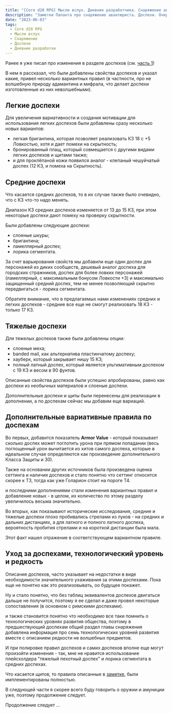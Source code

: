```yaml
---
title: "[Core d20 RPG] Мысли вслух. Дневник разработчика. Снаряжение авантюриста, доспехи, часть 2"
description: "Заметки Паланта про снаряжение авантюриста. Доспехи. Очередная но не последняя статья"
date: "2023-06-03"
tags:
  - Core d20 RPG
  - Мысли вслух
  - Снаряжение
  - Доспехи
  - Дневник разработки
---
```


Ранее я уже писал про изменения в разделе доспехов (см. [часть 1](/posts/core-d20/design-diary-equipment-armor-1))

В нем я рассказал, что были добавлены свойства доспехов и указал какие, привел несколько вариантных правил (в частности, про не волшебную природу адамантина и мифрала, что делает доспехи изготовленные из них неволшебными).

## Легкие доспехи

Для увеличения вариативности и создания мотивации для использования легких доспехов были добавлены сразу несколько новых вариантов:

- легкая бригантина, которая позволяет реализовать КЗ 18 с +5 Ловкостью, хотя и дает помехи на скрытность;
- бронированный плащ, который совмещается с другими видами легких доспехов и щитами также;
- и для проклёпаной кожи появился аналог - клепаный чешуйчатый доспех (12 КЗ, и помеха на Скрытность).

## Средние доспехи

Что касается средних доспехов, то в их случае также было очевидно, что с КЗ что-то надо менять.

Диапазон КЗ средних доспехов изменяется от 13 до 15 КЗ, при этом некоторые доспехи дают помеху на проверку скрытности.

Были добавлены следующие доспехи:

- слоеные шкуры;
- бригантина;
- ламеллярный доспех;
- лорика сегментата.

За счет варьирования свойств мы добавили еще один доспех для персонажей из диких сообществ, дешевый аналог доспеха для городских стражников, доспех для более ловких персонажей (ламеллярный, с максимальным бонусом Ловкости +3) и максимально защищенный средний доспех, тем не менее позволяющий скрытно передвигаться - лорика сегментата.

Обратите внимание, что в предлагаемых нами изменениях средних и легких доспехов - средние все еще не смогут реализовать 18 КЗ - только 17 КЗ.

## Тяжелые доспехи

Для тяжелых доспехов также были добавлены опции:

- слоеные меха;
- banded mail, как альтернатива пластинчатому доспеху;
- хауберк, который закрывает нишу 15 КЗ;
- полный латный доспех, который является ультимативным доспехом с 19 КЗ и весом в 90 фунтов.

Описанные свойства доспехов были успешно апробированы, равно как доспехи из необычных материалов и слоеные доспехи.

Дополнительные доспехи и щиты были перенесены для реализации в дополнении, а по доспехам сейчас мы добавим еще вариаций.

## Дополнительные вариативные правила по доспехам

Во первых, добавится показатель **Armor Value** - который показывает сколько доспех может поглотить урона при прямом попадании (весь поглощенный урон вычитается из хитов самого доспеха, которые в идеальном случае определяются как произведение дополнительного Класса Защиты и 30).

Также на основании других источников была произведена оценка сеттинга и наличия доспехов и стало понятно что сеттинг относится скорее к Т3, тогда как уже Голарион стоит на пороге Т4.

и последними дополнениями стали изменения вариантных правил и добавление новых - в целом, их количество по этому разделу увеличилось весьма значительно.

Во вторых, как показывают исторические исследования, средние и тяжелые доспехи плохо пробивались стрелами из луков - на средних и дальних дистанциях, а для латного и полного латного доспеха, вероятность пробития стрелами и на короткой дистанции была мала.

Этот факт нашел отражение в соответствующем вариантном правиле.

## Уход за доспехами, технологический уровень и редкость

Описание доспехов, часто указывает на недостатки в виде необходимости значительного ухаживания за этими доспехами. Пока еще не понятно как это реализовывать, оо будущее покажет.

Ну и стало понятно, что без таблиц эквивалентов доспехов двигаться дальше не получится, поэтому я ее сделал и даже провел некоторые сопоставления (в основном с римскими доспехами).

и также становится понятно что необходимо все таки помнить о технологических уровнях развития общества, поэтому в предшествующий доспехам общий раздел главы снаряжения добавлена информация про семь технологических уровней развития вместе с описанием редкости не волшебных предметов.

И при полировке правил доспехов и самих доспехов вполне еще могут произойти изменения - так, мне не нравится использование плейсхолдера "тяжелый пехотный доспех" и лорика сегментата в средних доспехах.

Что касается щитов, то правила описанные в [заметке](/posts/core-d20/enhanced-shields), были имплементированы полностью.

В следующей части я скорее всего буду говорить о оружии и амуниции уже, поэтому продолжение следует.

Продолжение следует …
